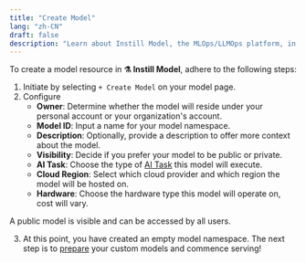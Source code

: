 ```yaml
---
title: "Create Model"
lang: "zh-CN"
draft: false
description: "Learn about Instill Model, the MLOps/LLMOps platform, in the project Instill Core: https://github.com/instill-ai/instill-core"
---
```


To create a model resource in **⚗️ Instill Model**, adhere to the following steps:

1. Initiate by selecting `+ Create Model` on your model page.
2. Configure
   - **Owner**: Determine whether the model will reside under your personal account or
     your organization's account.
   - **Model ID**: Input a name for your model namespace.
   - **Description**: Optionally, provide a description to offer more context about
     the model.
   - **Visibility**: Decide if you prefer your model to be public or private.
   - **AI Task**: Choose the type of [AI Task](ai-task) this model will
     execute.
   - **Cloud Region**: Select which cloud provider and which region the model
     will be hosted on.
   - **Hardware**: Choose the hardware type this model will operate on,
     cost will vary.

<InfoBlock type="warning" title="warning">
  A public model is visible and can be accessed by all users.
</InfoBlock>

3. At this point, you have created an empty model namespace. The next step is to
   [prepare](prepare) your custom models and commence serving!
